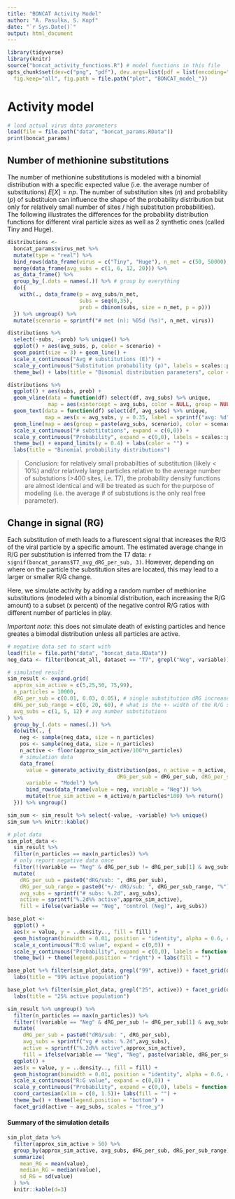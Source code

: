 ```yaml
---
title: "BONCAT Activity Model"
author: "A. Pasulka, S. Kopf"
date: "`r Sys.Date()`"
output: html_document
---
```


```r
library(tidyverse)
library(knitr)
source("boncat_activity_functions.R") # model functions in this file
opts_chunk$set(dev=c("png", "pdf"), dev.args=list(pdf = list(encoding="WinAnsi", useDingbats=FALSE)),
  fig.keep="all", fig.path = file.path("plot", "BONCAT_model_"))
```

# Activity model

```r
# load actual virus data parameters
load(file = file.path("data", "boncat_params.RData"))
print(boncat_params)
```

## Number of methionine substitutions

The number of methionine substitutions is modeled with a binomial distribution with a specific expected value (i.e. the average number of substitutions) $E[X] = np$. The number of substitution sites ($n$) and probability ($p$) of substituion can influence the shape of the probability distribution but only for relatively small number of sites / high substitution probabilities). The following illustrates the differences for the probability distribution functions for different viral particle sizes as well as 2 synthetic ones (called Tiny and Huge).

```r
distributions <-
  boncat_params$virus_met %>%
  mutate(type = "real") %>% 
  bind_rows(data_frame(virus = c("Tiny", "Huge"), n_met = c(50, 50000), type = "hypothetical")) %>% 
  merge(data_frame(avg_subs = c(1, 6, 12, 20))) %>% 
  as_data_frame() %>% 
  group_by_(.dots = names(.)) %>% # group by everything
  do({
    with(., data_frame(p = avg_subs/n_met, 
                       subs = seq(0,35),
                       prob = dbinom(subs, size = n_met, p = p)))
  }) %>% ungroup() %>% 
  mutate(scenario = sprintf("# met (n): %05d (%s)", n_met, virus)) 
```

```r
distributions %>% 
  select(-subs, -prob) %>% unique() %>% 
  ggplot() + aes(avg_subs, p, color = scenario) + 
  geom_point(size = 3) + geom_line() +
  scale_x_continuous("Avg # substitutions (E)") +
  scale_y_continuous("Substitution probability (p)", labels = scales::percent) +
  theme_bw() + labs(title = "Binomial distribution parameters", color = "")
```

```r
distributions %>% 
  ggplot() + aes(subs, prob) + 
  geom_vline(data = function(df) select(df, avg_subs) %>% unique, 
             map = aes(xintercept = avg_subs, color = NULL, group = NULL), linetype = 2) +
  geom_text(data = function(df) select(df, avg_subs) %>% unique, 
            map = aes(x = avg_subs, y = 0.35, label = sprintf("avg: %d", avg_subs), color = NULL, group = NULL), color = "red", hjust = -0.1) +
  geom_line(map = aes(group = paste(avg_subs, scenario), color = scenario)) +
  scale_x_continuous("# substitutions", expand = c(0,0)) +
  scale_y_continuous("Probability", expand = c(0,0), labels = scales::percent) +
  theme_bw() + expand_limits(y = 0.4) + labs(color = "") +
  labs(title = "Binomial probability distributions")
```

> Conclusion: for relatively small probabilties of substitution (likely < 10%) and/or relatively large particles relative to the average number of substutions (>400 sites, i.e. T7), the probability density functions are almost identical and will be treated as such for the purpose of modeling (i.e. the average # of substutions is the only real free parameter).

## Change in signal (RG)

Each substitution of meth leads to a flurescent signal that increases the R/G of the viral particle by a specific amount. The estimated average change in R/G per substitution is inferred from the T7 data: `r signif(boncat_params$T7_avg_dRG_per_sub, 3)`. However, depending on where on the particle the substitution sites are located, this may lead to a larger or smaller R/G change.

Here, we simulate activity by adding a random number of methionine substitutions (modeled with a binomial distribution, each increasing the R/G amount) to a subset (x percent) of the negative control R/G ratios with different number of particles in play. 

*Important note*: this does not simulate death of existing particles and hence greates a bimodal distribution unless all particles are active.

```r
# negative data set to start with
load(file = file.path("data", "boncat_data.RData"))
neg_data <- filter(boncat_all, dataset == "T7", grepl("Neg", variable))$value

# simulated result
sim_result <- expand.grid(
  approx_sim_active = c(5,25,50, 75,99), 
  n_particles = 10000, 
  dRG_per_sub = c(0.01, 0.03, 0.05), # single substitution dRG increase, estimate from T7 (0.049)
  dRG_per_sub_range = c(0, 20, 60), # what is the +- width of the R/G signal (in percentage)
  avg_subs = c(1, 5, 12) # avg number substitutions
) %>% 
  group_by_(.dots = names(.)) %>% 
  do(with(., {
    neg <- sample(neg_data, size = n_particles)
    pos <- sample(neg_data, size = n_particles)
    n_active <- floor(approx_sim_active/100*n_particles)
    # simulation data
    data_frame(
      value = generate_activity_distribution(pos, n_active = n_active, avg_subs = avg_subs, 
                                   dRG_per_sub = dRG_per_sub, dRG_per_sub_range = dRG_per_sub_range),
      variable = "Model") %>% 
      bind_rows(data_frame(value = neg, variable = "Neg")) %>% 
      mutate(true_sim_active = n_active/n_particles*100) %>% return()
  })) %>% ungroup() 

sim_sum <- sim_result %>% select(-value, -variable) %>% unique() 
sim_sum %>% knitr::kable()
```

```r
# plot data
sim_plot_data <-
  sim_result %>% 
  filter(n_particles == max(n_particles)) %>% 
  # only report negative data once
  filter(!(variable == "Neg" & dRG_per_sub != dRG_per_sub[1] & avg_subs != avg_subs[1] & dRG_per_sub_range != dRG_per_sub_range[1])) %>% 
  mutate(
    dRG_per_sub = paste0("dRG/sub: ", dRG_per_sub),
    dRG_per_sub_range = paste0("+/- dRG/sub: ", dRG_per_sub_range, "%"),
    avg_subs = sprintf("# subs: %.2d", avg_subs),
    active = sprintf("%.2d%% active",approx_sim_active),
    fill = ifelse(variable == "Neg", "control (Neg)", avg_subs))

base_plot <- 
  ggplot() + 
  aes(x = value, y = ..density.., fill = fill) +
  geom_histogram(binwidth = 0.01, position = "identity", alpha = 0.6, color = "white", size = 0.1) + 
  scale_x_continuous("R:G value", expand = c(0,0)) + 
  scale_y_continuous("Probability", expand = c(0,0), labels = function(x) sprintf("%d %%", x)) +
  theme_bw() + theme(legend.position = "right") + labs(fill = "")
```

```r
base_plot %+% filter(sim_plot_data, grepl("99", active)) + facet_grid(dRG_per_sub_range~dRG_per_sub) + coord_cartesian(xlim = c(0, 1.5)) + 
  labs(title = "99% active population")
```

```r
base_plot %+% filter(sim_plot_data, grepl("25", active)) + facet_grid(dRG_per_sub_range~dRG_per_sub) + coord_cartesian(xlim = c(0, 1.5)) +
  labs(title = "25% active population")
```

```r
sim_result %>% ungroup() %>% 
  filter(n_particles == max(n_particles)) %>% 
  filter(!(variable == "Neg" & dRG_per_sub != dRG_per_sub[1] & avg_subs != avg_subs[1])) %>% 
  mutate(
     dRG_per_sub = paste0("dRG/sub: ", dRG_per_sub),
     avg_subs = sprintf("vg # subs: %.2d",avg_subs),
     active = sprintf("%.2d%% active",approx_sim_active),
     fill = ifelse(variable == "Neg", "Neg", paste(variable, dRG_per_sub))) %>% 
  ggplot() +
  aes(x = value, y = ..density.., fill = fill) +
  geom_histogram(binwidth = 0.01, position = "identity", alpha = 0.6, color = "white", size = 0.1) + 
  scale_x_continuous("R:G value", expand = c(0,0)) + 
  scale_y_continuous("Probability", expand = c(0,0), labels = function(x) sprintf("%d %%", x)) +
  coord_cartesian(xlim = c(0, 1.5))+ labs(fill = "") +
  theme_bw() + theme(legend.position = "bottom") +
  facet_grid(active ~ avg_subs, scales = "free_y")
```

#### Summary of the simulation details

```r
sim_plot_data %>% 
  filter(approx_sim_active > 50) %>% 
  group_by(approx_sim_active, avg_subs, dRG_per_sub, dRG_per_sub_range) %>% 
  summarize(
    mean_RG = mean(value),
    median_RG = median(value),
    sd_RG = sd(value)
  ) %>% 
  knitr::kable(d=3)
```

